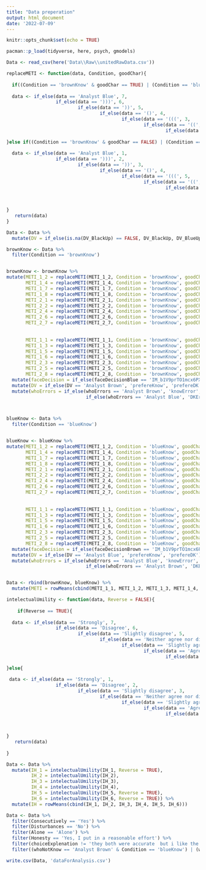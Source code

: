 ```yaml
---
title: "Data preperation"
output: html_document
date: '2022-07-09'
---
```


```r
knitr::opts_chunk$set(echo = TRUE)
```

```r

pacman::p_load(tidyverse, here, psych, gmodels)


```


```r
Data <- read_csv(here('Data\\Raw\\unitedRawData.csv'))


```


```r
replaceMETI <- function(data, Condition, goodChar){
  
  if((Condition == 'brownKnow' & goodChar == TRUE) | (Condition == 'blueKnow' & goodChar == FALSE)){
  
  data <- if_else(data == 'Analyst Blue', 7,
                  if_else(data == ')))', 6,
                          if_else(data == '))', 5,
                                  if_else(data == '()', 4,
                                          if_else(data == '(((', 3,
                                                  if_else(data == '((', 2,
                                                          if_else(data == 'Analyst Brown', 1, NA_real_,)))))))
  
}else if((Condition == 'brownKnow' & goodChar == FALSE) | (Condition == 'blueKnow' & goodChar == TRUE)){
  
  data <- if_else(data == 'Analyst Blue', 1,
                  if_else(data == ')))', 2,
                          if_else(data == '))', 3,
                                  if_else(data == '()', 4,
                                          if_else(data == '(((', 5,
                                                  if_else(data == '((', 6,
                                                          if_else(data == 'Analyst Brown', 7, NA_real_,)))))))
  
 

}
   return(data)
}
```


```r
Data <- Data %>% 
  mutate(DV = if_else(is.na(DV_BlackUp) == FALSE, DV_BlackUp, DV_BlueUp))
```

```r
brownKnow <- Data %>% 
  filter(Condition == 'brownKnow')


brownKnow <- brownKnow %>% 
mutate(METI_1_2 = replaceMETI(METI_1_2, Condition = 'brownKnow', goodChar = TRUE),
       METI_1_4 = replaceMETI(METI_1_4, Condition = 'brownKnow', goodChar = TRUE),
       METI_1_7 = replaceMETI(METI_1_7, Condition = 'brownKnow', goodChar = TRUE),
       METI_1_8 = replaceMETI(METI_1_8, Condition = 'brownKnow', goodChar = TRUE),
       METI_2_1 = replaceMETI(METI_2_1, Condition = 'brownKnow', goodChar = TRUE),
       METI_2_2 = replaceMETI(METI_2_2, Condition = 'brownKnow', goodChar = TRUE),
       METI_2_4 = replaceMETI(METI_2_4, Condition = 'brownKnow', goodChar = TRUE),
       METI_2_6 = replaceMETI(METI_2_6, Condition = 'brownKnow', goodChar = TRUE),
       METI_2_7 = replaceMETI(METI_2_7, Condition = 'brownKnow', goodChar = TRUE),
       
       
       METI_1_1 = replaceMETI(METI_1_1, Condition = 'brownKnow', goodChar = FALSE),
       METI_1_3 = replaceMETI(METI_1_3, Condition = 'brownKnow', goodChar = FALSE),
       METI_1_5 = replaceMETI(METI_1_5, Condition = 'brownKnow', goodChar = FALSE),
       METI_1_6 = replaceMETI(METI_1_6, Condition = 'brownKnow', goodChar = FALSE),
       METI_2_3 = replaceMETI(METI_2_3, Condition = 'brownKnow', goodChar = FALSE),
       METI_2_5 = replaceMETI(METI_2_5, Condition = 'brownKnow', goodChar = FALSE),
       METI_2_8 = replaceMETI(METI_2_8, Condition = 'brownKnow', goodChar = FALSE)) %>% 
  mutate(faceDecision = if_else(faceDecisionBlue == 'IM_b1V9prTO1mcx6PX', 'Nice', 'notNice')) %>% 
  mutate(DV = if_else(DV == 'Analyst Brown', 'prefereKnow', 'prefereDK')) %>% 
  mutate(whoErrors = if_else(whoErrors == 'Analyst Brown', 'knowError',
                             if_else(whoErrors == 'Analyst Blue', 'DKError', whoErrors)))



blueKnow <- Data %>% 
  filter(Condition == 'blueKnow')


blueKnow <- blueKnow %>% 
mutate(METI_1_2 = replaceMETI(METI_1_2, Condition = 'blueKnow', goodChar = TRUE),
       METI_1_4 = replaceMETI(METI_1_4, Condition = 'blueKnow', goodChar = TRUE),
       METI_1_7 = replaceMETI(METI_1_7, Condition = 'blueKnow', goodChar = TRUE),
       METI_1_8 = replaceMETI(METI_1_8, Condition = 'blueKnow', goodChar = TRUE),
       METI_2_1 = replaceMETI(METI_2_1, Condition = 'blueKnow', goodChar = TRUE),
       METI_2_2 = replaceMETI(METI_2_2, Condition = 'blueKnow', goodChar = TRUE),
       METI_2_4 = replaceMETI(METI_2_4, Condition = 'blueKnow', goodChar = TRUE),
       METI_2_6 = replaceMETI(METI_2_6, Condition = 'blueKnow', goodChar = TRUE),
       METI_2_7 = replaceMETI(METI_2_7, Condition = 'blueKnow', goodChar = TRUE),
       
       
       METI_1_1 = replaceMETI(METI_1_1, Condition = 'blueKnow', goodChar = FALSE),
       METI_1_3 = replaceMETI(METI_1_3, Condition = 'blueKnow', goodChar = FALSE),
       METI_1_5 = replaceMETI(METI_1_5, Condition = 'blueKnow', goodChar = FALSE),
       METI_1_6 = replaceMETI(METI_1_6, Condition = 'blueKnow', goodChar = FALSE),
       METI_2_3 = replaceMETI(METI_2_3, Condition = 'blueKnow', goodChar = FALSE),
       METI_2_5 = replaceMETI(METI_2_5, Condition = 'blueKnow', goodChar = FALSE),
       METI_2_8 = replaceMETI(METI_2_8, Condition = 'blueKnow', goodChar = FALSE)) %>% 
  mutate(faceDecision = if_else(faceDecisionBrown == 'IM_b1V9prTO1mcx6PX', 'Nice', 'notNice')) %>% 
  mutate(DV = if_else(DV == 'Analyst Blue', 'prefereKnow', 'prefereDK')) %>% 
  mutate(whoErrors = if_else(whoErrors == 'Analyst Blue', 'knowError',
                             if_else(whoErrors == 'Analyst Brown', 'DKError', whoErrors)))


Data <- rbind(brownKnow, blueKnow) %>% 
  mutate(METI = rowMeans(cbind(METI_1_1, METI_1_2, METI_1_3, METI_1_4, METI_1_5, METI_1_6, METI_1_7, METI_1_8, METI_2_1, METI_2_2, METI_2_3, METI_2_4, METI_2_5, METI_2_6, METI_2_7, METI_2_8)))

```


```r
intelectualUmility <- function(data, Reverse = FALSE){
  
    if(Reverse == TRUE){
  
  data <- if_else(data == 'Strongly', 7,
                  if_else(data == 'Disagree', 6,
                          if_else(data == 'Slightly disagree', 5,
                                  if_else(data == 'Neither agree nor disagree', 4,
                                          if_else(data == 'Slightly agree', 3,
                                                  if_else(data == 'Agree', 2,
                                                          if_else(data == 'Strongly agree', 1, NA_real_)))))))
  
}else{
  
 data <- if_else(data == 'Strongly', 1,
                  if_else(data == 'Disagree', 2,
                          if_else(data == 'Slightly disagree', 3,
                                  if_else(data == 'Neither agree nor disagree', 4,
                                          if_else(data == 'Slightly agree', 5,
                                                  if_else(data == 'Agree', 6,
                                                          if_else(data == 'Strongly agree', 7, NA_real_)))))))
  
 

}
   return(data)
  
}

Data <- Data %>% 
  mutate(IH_1 = intelectualUmility(IH_1, Reverse = TRUE),
         IH_2 = intelectualUmility(IH_2),
         IH_3 = intelectualUmility(IH_3),
         IH_4 = intelectualUmility(IH_4),
         IH_5 = intelectualUmility(IH_5, Reverse = TRUE),
         IH_6 = intelectualUmility(IH_6, Reverse = TRUE)) %>% 
  mutate(IH = rowMeans(cbind(IH_1, IH_2, IH_3, IH_4, IH_5, IH_6)))

```



```r
Data <- Data %>% 
  filter(Consecutively == 'Yes') %>% 
  filter(Disturbances == 'No') %>% 
  filter(Alone == 'Alone') %>% 
  filter(Honesty == 'Yes, I put in a reasonable effort') %>% 
  filter(choiceExplenation != 'they both were accurate  but i like the color blue more') %>% 
  filter((whoNotKnow == 'Analyst Brown' & Condition == 'blueKnow') | (whoNotKnow == 'Analyst Blue' & Condition == 'brownKnow'))
```

```r
write.csv(Data, 'dataForAnalysis.csv')

```
